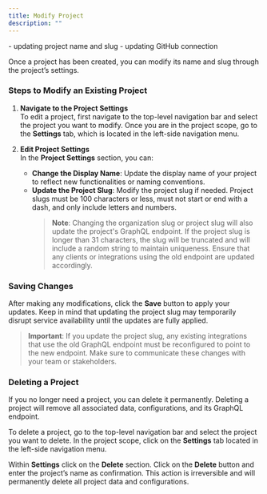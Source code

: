 ```yaml
---
title: Modify Project
description: ""
---
```


<Warning>- updating project name and slug - updating GitHub connection</Warning>

Once a project has been created, you can modify its name and slug through the project’s settings.

### Steps to Modify an Existing Project

1. **Navigate to the Project Settings**  
   To edit a project, first navigate to the top-level navigation bar and select the project you want to modify. Once you are in the project scope, go to the **Settings** tab, which is located in the left-side navigation menu.

2. **Edit Project Settings**  
   In the **Project Settings** section, you can:

   - **Change the Display Name**: Update the display name of your project to reflect new functionalities or naming conventions.
   - **Update the Project Slug**: Modify the project slug if needed. Project slugs must be 100 characters or less, must not start or end with a dash, and only include letters and numbers.
     > **Note**: Changing the organization slug or project slug will also update the project's GraphQL endpoint. If the project slug is longer than 31 characters, the slug will be truncated and will include a random string to maintain uniqueness. Ensure that any clients or integrations using the old endpoint are updated accordingly.

### Saving Changes

After making any modifications, click the **Save** button to apply your updates. Keep in mind that updating the project slug may temporarily disrupt service availability until the updates are fully applied.

> **Important**: If you update the project slug, any existing integrations that use the old GraphQL endpoint must be reconfigured to point to the new endpoint. Make sure to communicate these changes with your team or stakeholders.

### Deleting a Project

If you no longer need a project, you can delete it permanently. Deleting a project will remove all associated data, configurations, and its GraphQL endpoint.

To delete a project, go to the top-level navigation bar and select the project you want to delete. In the project scope, click on the **Settings** tab located in the left-side navigation menu.

Within **Settings** click on the **Delete** section. Click on the **Delete** button and enter the project’s name as confirmation. This action is irreversible and will permanently delete all project data and configurations.
